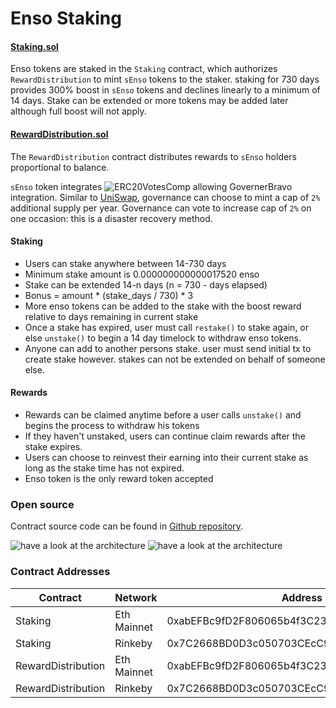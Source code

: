# Enso Staking

#### [Staking.sol](https://github.com/EnsoFinance/staking/blob/main/src/Staking.sol)

Enso tokens are staked in the `Staking` contract, which authorizes `RewardDistribution` to mint `sEnso` tokens to the staker. 
staking for 730 days provides 300% boost in `sEnso` tokens and declines linearly to a minimum of 14 days. Stake can be extended or more tokens may be added later although full boost will not apply.

#### [RewardDistribution.sol](https://github.com/EnsoFinance/staking/blob/main/src/RewardDistribution.sol)

The `RewardDistribution` contract distributes rewards to `sEnso` holders proportional to balance.

`sEnso` token integrates ![ERC20VotesComp](https://github.com/OpenZeppelin/openzeppelin-contracts/blob/master/contracts/token/ERC20/extensions/ERC20VotesComp.sol) allowing GovernerBravo integration.  Similar to [UniSwap](https://etherscan.io/address/0x1f9840a85d5af5bf1d1762f925bdaddc4201f984),
governance can choose to mint a cap of `2%` additional supply per year.  Governance can vote to increase cap of `2%` on one occasion: this is a disaster recovery method.


#### Staking
- Users can stake anywhere between 14-730 days
- Minimum stake amount is 0.000000000000017520 enso
- Stake can be extended 14-n days (n = 730 - days elapsed)
- Bonus = amount * (stake_days / 730) * 3
- More enso tokens can be added to the stake with the boost reward relative to days remaining in current stake
- Once a stake has expired, user must call `restake()` to stake again, or else `unstake()` to begin a 14 day timelock to withdraw enso tokens.
- Anyone can add to another persons stake. user must send initial tx to create stake however. stakes can not be extended on behalf of someone else.

#### Rewards
- Rewards can be claimed anytime before a user calls `unstake()` and begins the process to withdraw his tokens
- If they haven't unstaked, users can continue claim rewards after the stake expires.
- Users can choose to reinvest their earning into their current stake as long as the stake time has not expired.
- Enso token is the only reward token accepted

### Open source

Contract source code can be found in [Github repository](https://github.com/EnsoFinance/staking/tree/main/src).

![have a look at the architecture](https://raw.githubusercontent.com/EnsoFinance/staking/main/architecture/reward_distribution_architecture.png?token=AR3VNP6HVKMYUKA6JRDOYXDBVZM74)
![have a look at the architecture](https://raw.githubusercontent.com/EnsoFinance/staking/main/architecture/staking_architecture.png?token=AR3VNP55AW5EKQPNROFZDHTBVZNBM)

### Contract Addresses

| **Contract** | **Network**    | **Address**                                |
| ------------ | -------------- | ------------------------------------------ |
| Staking        | Eth Mainnet    | 0xabEFBc9fD2F806065b4f3C237d4b59D9A97Bcac7 |
| Staking        | Rinkeby        | 0x7C2668BD0D3c050703CEcC956C11Bd520c26f7d4 |
| RewardDistribution        | Eth Mainnet    | 0xabEFBc9fD2F806065b4f3C237d4b59D9A97Bcac7 |
| RewardDistribution        | Rinkeby        | 0x7C2668BD0D3c050703CEcC956C11Bd520c26f7d4 |